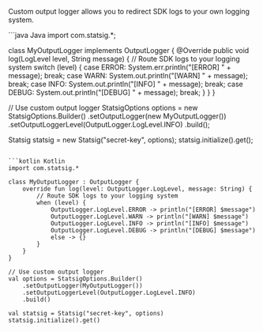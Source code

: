 Custom output logger allows you to redirect SDK logs to your own logging system.

<CodeGroup>
```java Java
import com.statsig.*;

class MyOutputLogger implements OutputLogger {
    @Override
    public void log(LogLevel level, String message) {
        // Route SDK logs to your logging system
        switch (level) {
            case ERROR:
                System.err.println("[ERROR] " + message);
                break;
            case WARN:
                System.out.println("[WARN] " + message);
                break;
            case INFO:
                System.out.println("[INFO] " + message);
                break;
            case DEBUG:
                System.out.println("[DEBUG] " + message);
                break;
        }
    }
}

// Use custom output logger
StatsigOptions options = new StatsigOptions.Builder()
    .setOutputLogger(new MyOutputLogger())
    .setOutputLoggerLevel(OutputLogger.LogLevel.INFO)
    .build();

Statsig statsig = new Statsig("secret-key", options);
statsig.initialize().get();
```

```kotlin Kotlin
import com.statsig.*

class MyOutputLogger : OutputLogger {
    override fun log(level: OutputLogger.LogLevel, message: String) {
        // Route SDK logs to your logging system
        when (level) {
            OutputLogger.LogLevel.ERROR -> println("[ERROR] $message")
            OutputLogger.LogLevel.WARN -> println("[WARN] $message")
            OutputLogger.LogLevel.INFO -> println("[INFO] $message")
            OutputLogger.LogLevel.DEBUG -> println("[DEBUG] $message")
            else -> {}
        }
    }
}

// Use custom output logger
val options = StatsigOptions.Builder()
    .setOutputLogger(MyOutputLogger())
    .setOutputLoggerLevel(OutputLogger.LogLevel.INFO)
    .build()

val statsig = Statsig("secret-key", options)
statsig.initialize().get()
```
</CodeGroup>

